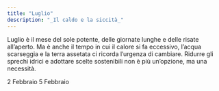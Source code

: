 ```yaml
---
title: "Luglio"
description: "_Il caldo e la siccità_"
---
```


Luglio è il mese del sole potente, delle giornate lunghe e delle risate all’aperto. Ma è anche il tempo in cui il calore si fa eccessivo, l’acqua scarseggia e la terra assetata ci ricorda l’urgenza di cambiare. Ridurre gli sprechi idrici e adottare scelte sostenibili non è più un’opzione, ma una necessità.

<CardGroup cols="2">
  <Card title="Giornata mondiale delle zone umide " icon="droplet" color="#00c0ff" horizontal href="/mesi/febbraio/zoneumide">
    2 Febbraio
  </Card>
  <Card title="Giornata mondiale contro lo spreco alimentare" icon="banana" color="#00c0ff" horizontal href="/mesi/febbraio/sprecoalimentare">
    5 Febbraio
  </Card>
</CardGroup>